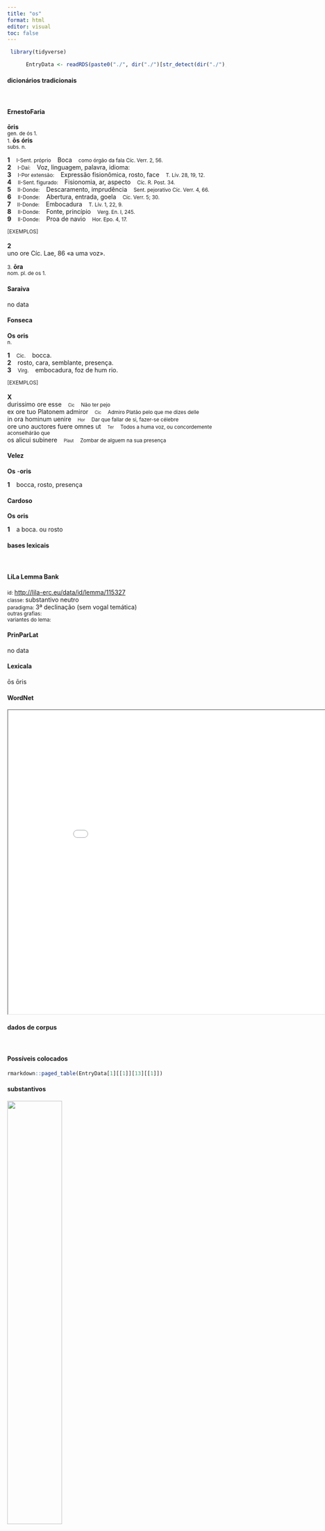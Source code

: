 ```yaml
---
title: "os"
format: html
editor: visual
toc: false
---
```



```r
 library(tidyverse) 

      EntryData <- readRDS(paste0("./", dir("./")[str_detect(dir("./"), "_xx111-115xx_.rds")]))

```


#### dicionários tradicionais

&emsp;




::: panel-tabset

#### ErnestoFaria

<b>ōris</b> <br> <small>gen. de ós 1.</small> <br> <small></small> 
 <small>1.</small> <b>ōs</b> <b>óris</b> <br> <small>subs. n.</small> <br> <small></small>   <p> <b>1</b> &ensp; <small>I-Sent. próprio</small> &ensp; Boca &ensp; <small>como órgão da fala Cíc. Verr. 2, 56.</small> <br> <b>2</b> &ensp; <small>I-Daí:</small> &ensp; Voz, linguagem, palavra, idioma: &ensp; <small></small> <br> <b>3</b> &ensp; <small>I-Por extensão:</small> &ensp; Expressão fisionômica, rosto, face &ensp; <small>T. Lív. 28, 19, 12.</small> <br> <b>4</b> &ensp; <small>II-Sent. figurado:</small> &ensp; Fisionomia, ar, aspecto &ensp; <small>Cíc. R. Post. 34.</small> <br> <b>5</b> &ensp; <small>II-Donde:</small> &ensp; Descaramento, imprudência &ensp; <small>Sent. pejorativo Cíc. Verr. 4, 66.</small> <br> <b>6</b> &ensp; <small>II-Donde:</small> &ensp; Abertura, entrada, goela &ensp; <small>Cíc. Verr. 5; 30.</small> <br> <b>7</b> &ensp; <small>II-Donde:</small> &ensp; Embocadura &ensp; <small>T. Lív. 1, 22, 9.</small> <br> <b>8</b> &ensp; <small>II-Donde:</small> &ensp; Fonte, princípio &ensp; <small>Verg. En. I, 245.</small> <br> <b>9</b> &ensp; <small>II-Donde:</small> &ensp; Proa de navio &ensp; <small>Hor. Epo. 4, 17.</small> </p>   <p><small>[EXEMPLOS]</small><br> <br><b>2</b><br>uno ore Cíc. Lae, 86 «a uma voz». </p> 
 <small>3.</small> <b>ōra</b> <br> <small>nom. pl. de os 1.</small> <br> <small></small>




#### Saraiva

no data




#### Fonseca

<b>Os</b> <b>oris</b> <br> <small>n.</small>   <p> <b>1</b> &ensp; <small>Cic.</small> &ensp; bocca. <br> <b>2</b> &ensp; rosto, cara, semblante, presença. <br> <b>3</b> &ensp; <small>Virg.</small> &ensp; embocadura, foz de hum rio. </p>   <p><small>[EXEMPLOS]</small><br> <br><b>X</b><br>durissimo ore esse &ensp; <small><small>Cic</small></small> &ensp; <small>Não ter pejo</small> <br> ex ore tuo Platonem admiror &ensp; <small><small>Cic</small></small> &ensp; <small>Admiro Platão pelo que me dizes delle</small> <br> in ora hominum uenire &ensp; <small><small>Hor</small></small> &ensp; <small>Dar que fallar de si, fazer-se célebre</small> <br> ore uno auctores fuere omnes ut &ensp; <small><small>Ter</small></small> &ensp; <small>Todos a huma voz, ou concordemente aconselhárão que</small> <br> os alicui subinere &ensp; <small><small>Plaut</small></small> &ensp; <small>Zombar de alguem na sua presença</small> </p>




#### Velez

<b>Os</b> -<b>oris</b>   <p> <b>1</b> &ensp; bocca, rosto, presença </p>




#### Cardoso

<b>Os</b> <b>oris</b>   <p> <b>1</b> &ensp; a boca. ou rosto </p>


:::



#### bases lexicais

&emsp;






::: panel-tabset

#### LiLa Lemma Bank

<small> id: </small> <a href=' http://lila-erc.eu/data/id/lemma/115327 ' target="_blank"> http://lila-erc.eu/data/id/lemma/115327 </a> <br>
<small> classe: </small> substantivo neutro   <br>
<small> paradigma: </small> 3ª declinação (sem vogal temática) <br>
<small> outras grafias: </small>  <br>
<small> variantes do lema: </small>  <br>





#### PrinParLat

no data




#### Lexicala

ōs 
 ōris




#### WordNet

<iframe width='900' height='700' src='Media/Tree__xx111-115xx__sem_type_lexemes_pt.html'>

</iframe>


:::



#### dados de corpus

&emsp;




::: panel-tabset

#### Possíveis colocados

```r

rmarkdown::paged_table(EntryData[1][[1]][13][[1]])

```


#### substantivos

![](./Media/wordcloud__xx111-115xx__BY_collocate_scoreSUBST.webp){width=50% fig-alt='This chart plots collocate by scoreSUBST, for the headword os here are all the values plotted: collocate: uos; scoreSUBST: 0. collocate: per; scoreSUBST: 0'}




#### adjetivos

![](./Media/wordcloud__xx111-115xx__BY_collocate_scoreADJ.webp){width=50% fig-alt='This chart plots collocate by scoreADJ, for the headword os here are all the values plotted: collocate: uos; scoreADJ: 0. collocate: per; scoreADJ: 0'}




#### verbos

![](./Media/wordcloud__xx111-115xx__BY_collocate_scoreVERBO.webp){width=50% fig-alt='This chart plots collocate by scoreVERBO, for the headword os here are all the values plotted: collocate: uos; scoreVERBO: 0. collocate: per; scoreVERBO: 0'}




#### advérbios

![](./Media/wordcloud__xx111-115xx__BY_collocate_scoreADV.webp){width=50% fig-alt='This chart plots collocate by scoreADV, for the headword os here are all the values plotted: collocate: uos; scoreADV: 0. collocate: per; scoreADV: 0'}




#### preposições e conjunções

![](./Media/wordcloud__xx111-115xx__BY_collocate_scoreFUNC.webp){width=50% fig-alt='This chart plots collocate by scoreFUNC, for the headword os here are all the values plotted: collocate: uos; scoreFUNC: 0. collocate: per; scoreFUNC: 20'}


:::



::: panel-tabset

#### ExemplosTraduzidos

<p> in populi Romani quidem conspectum quo <b>ore</b> uos commisistis <br> <small> Cic.Ver.2.4.26.3 <br> Com que cara, na verdade, vos apresentastes perante o olhar do povo romano? <small> [JDD] </small> </small> </p>
; <p> huius per ipsam qua patet pectus uiam effusus amnis huius exiguo graues maculantur ictus imbre sed uersus retro per <b>ora</b> multus sanguis atque oculos redit <br> <small> Sen.Oed.347 <br> Daquela, pela própria via em que está aberto o peito mana um rio, deste os profundos ferimentos são manchados por pequenas gotas; mas, voltado para trás, sai muito sangue pela boca e pelos olhos. <small> [JDD] </small> </small> </p>





#### Frequência por autor

![](./Media/barchart__xx111-115xx__lemma_BY_author_Frequencies.webp){width=50% fig-alt='This charts plots the frequency of lemma by author_Frequencies. The Vergilius subcorpus registers the highest normalized frequency, with the value of 19.31 and an absolute frequency of 10. The Ovidius subcorpus follows, with a normalized frequency of 17.16 and an absolute frequency of 10. the subcorpus with the least normalized frequency is Sallustius with the normalized value of 0 and an absolute freqeuncy of 0. here are all the values: subcorpus: Caesar ; normalized frequency: 1 ; absolute frequency: 0.377672029609487. subcorpus: Cicero ; normalized frequency: 21 ; absolute frequency: 1.30821559392988. subcorpus: Horatius ; normalized frequency: 6 ; absolute frequency: 5.32812361246781. subcorpus: Ovidius ; normalized frequency: 10 ; absolute frequency: 17.1585449553878. subcorpus: Phaedrus ; normalized frequency: 4 ; absolute frequency: 6.0725671777744. subcorpus: Sallustius ; normalized frequency: 0 ; absolute frequency: 0. subcorpus: Seneca ; normalized frequency: 26 ; absolute frequency: 4.8524663593438. subcorpus: Suetonius ; normalized frequency: 0 ; absolute frequency: 0. subcorpus: Tacitus ; normalized frequency: 0 ; absolute frequency: 0. subcorpus: Vergilius ; normalized frequency: 10 ; absolute frequency: 19.3050193050193. subcorpus: Hieronymus ; normalized frequency: 0 ; absolute frequency: 0'}




#### Frequência por gênero

![](./Media/barchart__xx111-115xx__lemma_BY_genre_Frequencies.webp){width=50% fig-alt='This charts plots the frequency of lemma by genre_Frequencies. The Poesia.épica subcorpus registers the highest normalized frequency, with the value of 19.31 and an absolute frequency of 10. The Poesia.trágica subcorpus follows, with a normalized frequency of 15.64 and an absolute frequency of 18. the subcorpus with the least normalized frequency is Prosa.ficcional with the normalized value of 0 and an absolute freqeuncy of 0. here are all the values: subcorpus: Prosa.histórica ; normalized frequency: 1 ; absolute frequency: 0.243433384454344. subcorpus: Prosa.filosófica ; normalized frequency: 10 ; absolute frequency: 1.64741931763892. subcorpus: Prosa.oratória ; normalized frequency: 18 ; absolute frequency: 1.72822674334873. subcorpus: Prosa.epistolográfica ; normalized frequency: 1 ; absolute frequency: 0.264977874347492. subcorpus: Poesia.lírica ; normalized frequency: 9 ; absolute frequency: 7.57129637419029. subcorpus: Poesia.didática ; normalized frequency: 11 ; absolute frequency: 9.33073203834083. subcorpus: Poesia.trágica ; normalized frequency: 18 ; absolute frequency: 15.6358582348853. subcorpus: Poesia.épica ; normalized frequency: 10 ; absolute frequency: 19.3050193050193. subcorpus: Prosa.ficcional ; normalized frequency: 0 ; absolute frequency: 0'}




#### Frequência por século

![](./Media/barchart__xx111-115xx__lemma_BY_period_Frequencies.webp){width=50% fig-alt='This charts plots the frequency of lemma by period_Frequencies. The I.d.C. subcorpus registers the highest normalized frequency, with the value of 5.66 and an absolute frequency of 37. The I.a.C. subcorpus follows, with a normalized frequency of 1.91 and an absolute frequency of 41. the subcorpus with the least normalized frequency is II.d.C. with the normalized value of 0 and an absolute freqeuncy of 0. here are all the values: subcorpus: I.a.C. ; normalized frequency: 41 ; absolute frequency: 1.90830812194554. subcorpus: I.d.C. ; normalized frequency: 37 ; absolute frequency: 5.66008872571516. subcorpus: II.d.C. ; normalized frequency: 0 ; absolute frequency: 0. subcorpus: IV.d.C. ; normalized frequency: 0 ; absolute frequency: 0'}


:::

